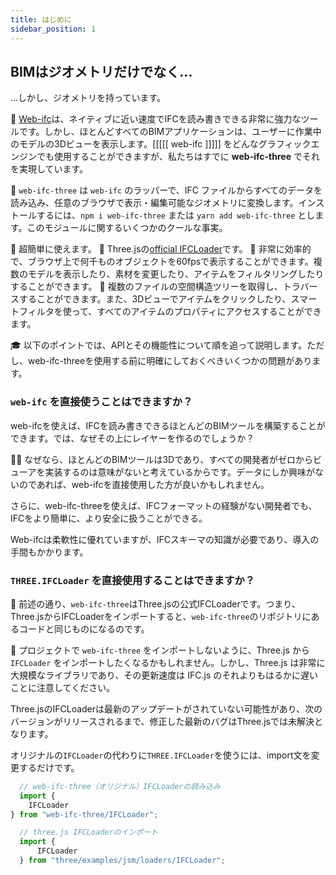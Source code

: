 ```yaml
---
title: はじめに
sidebar_position: 1
---
```



## BIMはジオメトリだけでなく...


...しかし、ジオメトリを持っています。

  💪
  [Web-ifc]("https://ifcjs.github.io/info/docs/Guide/web-ifc/Introduction")は、ネイティブに近い速度でIFCを読み書きできる非常に強力なツールです。しかし、ほとんどすべてのBIMアプリケーションは、ユーザーに作業中のモデルの3Dビューを表示します。[[[[[ web-ifc ]]]]] をどんなグラフィックエンジンでも使用することができますが、私たちはすでに **web-ifc-three** でそれを実現しています。

  🧶
`web-ifc-three` は `web-ifc` のラッパーで、IFC ファイルからすべてのデータを読み込み、任意のブラウザで表示・編集可能なジオメトリに変換します。インストールするには、`npm i web-ifc-three` または `yarn add web-ifc-three` とします。このモジュールに関するいくつかのクールな事実。

<IfcCard>
    🐣
超簡単に使えます。
</IfcCard>

<IfcCard>
    🎩
Three.jsの<a href="https://threejs.org/examples/webgl_loader_ifc.html">official IFCLoader</a>です。
</IfcCard>

<IfcCard>
    🚀
非常に効率的で、ブラウザ上で何千ものオブジェクトを60fpsで表示することができます。複数のモデルを表示したり、素材を変更したり、アイテムをフィルタリングしたりすることができます。
</IfcCard>


<IfcCard>
    🧠
複数のファイルの空間構造ツリーを取得し、トラバースすることができます。また、3Dビューでアイテムをクリックしたり、スマートフィルタを使って、すべてのアイテムのプロパティにアクセスすることができます。
</IfcCard>

  🎓
以下のポイントでは、APIとその機能性について順を追って説明します。ただし、web-ifc-threeを使用する前に明確にしておくべきいくつかの問題があります。

### `web-ifc` を直接使うことはできますか？

web-ifcを使えば、IFCを読み書きできるほとんどのBIMツールを構築することができます。では、なぜその上にレイヤーを作るのでしょうか？

  🤷‍♀️
なぜなら、ほとんどのBIMツールは3Dであり、すべての開発者がゼロからビューアを実装するのは意味がないと考えているからです。データにしか興味がないのであれば、web-ifcを直接使用した方が良いかもしれません。

さらに、web-ifc-threeを使えば、IFCフォーマットの経験がない開発者でも、IFCをより簡単に、より安全に扱うことができる。

<IfcAlert>
Web-ifcは柔軟性に優れていますが、IFCスキーマの知識が必要であり、導入の手間もかかります。
</IfcAlert>

### `THREE.IFCLoader` を直接使用することはできますか？

  👬
前述の通り、`web-ifc-three`はThree.jsの公式IFCLoaderです。つまり、Three.jsからIFCLoaderをインポートすると、`web-ifc-three`のリポジトリにあるコードと同じものになるのです。

  🚧
プロジェクトで `web-ifc-three` をインポートしないように、Three.js から `IFCLoader` をインポートしたくなるかもしれません。しかし、Three.js は非常に大規模なライブラリであり、その更新速度は IFC.js のそれよりもはるかに遅いことに注意してください。

<IfcCard
    icon="⏳"
    title=
        "わずかな遅れ"> Three.jsのIFCLoaderは最新のアップデートがされていない可能性があり、次のバージョンがリリースされるまで、修正した最新のバグはThree.jsでは未解決となります。
</IfcCard>

オリジナルの`IFCLoader`の代わりに`THREE.IFCLoader`を使うには、import文を変更するだけです。

```js
  // web-ifc-three（オリジナル）IFCLoaderの読み込み
  import {
    IFCLoader
} from "web-ifc-three/IFCLoader";

  // three.js IFCLoaderのインポート
  import {
      IFCLoader
  } from "three/examples/jsm/loaders/IFCLoader";
```